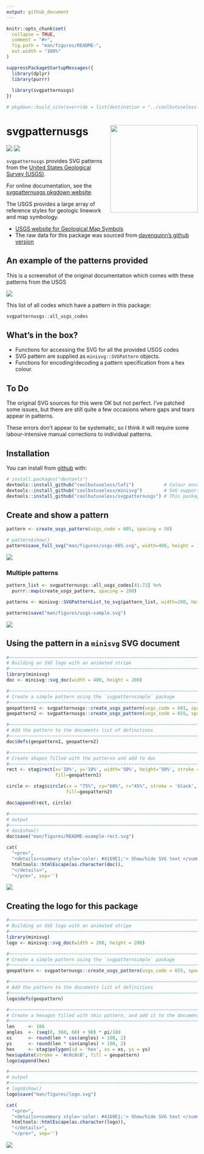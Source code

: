 ```yaml
---
output: github_document
---
```


<!-- README.md is generated from README.Rmd. Please edit that file -->

```r
knitr::opts_chunk$set(
  collapse = TRUE,
  comment = "#>",
  fig.path = "man/figures/README-",
  out.width = "100%"
)

suppressPackageStartupMessages({
  library(dplyr)
  library(purrr)
  
  library(svgpatternusgs)
})
```


```r
# pkgdown::build_site(override = list(destination = "../coolbutuseless.github.io/package/svgpatternusgs"))
```


# svgpatternusgs   <img src="man/figures/logo.svg" align="right" height=230/>

<!-- badges: start -->
![](http://img.shields.io/badge/cool-useless-green.svg)
![](http://img.shields.io/badge/mini-verse-blue.svg)
<!-- badges: end -->

`svgpatternusgs` provides SVG patterns from the [United States Geological Survey (USGS)](usgs.gov).

For online documentation, see the [svgpatternusgs pkgdown website](https://coolbutuseless.github.io/package/svgpatternusgs/index.html).

The USGS provides a large array of reference styles for geologic linework and map symbology.

* [USGS website for Geological Map Symbols](https://ngmdb.usgs.gov/fgdc_gds/geolsymstd/download.php)
* The raw data for this package was sourced from [davenquinn's github version](https://github.com/davenquinn/geologic-patterns)

## An example of the patterns provided

This is a screenshot of the original documentation which comes with these patterns
from the USGS

<img src="man/figures/USGS-sample.png" />


This list of all codes which have a pattern in this package:

```r
svgpatternusgs::all_usgs_codes
```


## What's in the box?

* Functions for accessing the SVG for all the provided USGS codes
* SVG pattern are supplied as `minisvg::SVGPattern` objects.
* Functions for encoding/decoding a pattern specification from a hex colour.

## To Do

The original SVG sources for this were OK but not perfect.  I've patched some issues, but there
are still quite a few occasions where gaps and tears appear in patterns.

These errors don't appear to be systematic, so I think it will require some labour-intensive manual
corrections to individual patterns.  


## Installation

You can install from [github](https://github.com/coolbutuseless/svgpatternusgs) with:

``` r
# install.packages("devtools")
devtools::install_github("coolbutuseless/lofi")           # Colour encoding
devtools::install_github("coolbutuseless/minisvg")        # SVG support
devtools::install_github("coolbutuseless/svgpatternusgs") # This package
```


## Create and show a pattern


```r
pattern <- create_usgs_pattern(usgs_code = 605, spacing = 50)

# pattern$show()
pattern$save_full_svg("man/figures/usgs-605.svg", width=400, height = 100)
```

<img src="man/figures/usgs-605.svg" />



### Multiple patterns

```r
pattern_list <- svgpatternusgs::all_usgs_codes[41:72] %>%
  purrr::map(create_usgs_pattern, spacing = 200) 

patterns <- minisvg::SVGPatternList_to_svg(pattern_list, width=200, height=100, ncol = 4)

patterns$save("man/figures/usgs-sample.svg")
```

<img src="man/figures/usgs-sample.svg" />





## Using the pattern in a `minisvg` SVG document


```r
#~~~~~~~~~~~~~~~~~~~~~~~~~~~~~~~~~~~~~~~~~~~~~~~~~~~~~~~~~~~~~~~~~~~~~~~~~~~~~
# Building an SVG logo with an animated stripe
#~~~~~~~~~~~~~~~~~~~~~~~~~~~~~~~~~~~~~~~~~~~~~~~~~~~~~~~~~~~~~~~~~~~~~~~~~~~~~
library(minisvg)
doc <- minisvg::svg_doc(width = 400, height = 200)

#~~~~~~~~~~~~~~~~~~~~~~~~~~~~~~~~~~~~~~~~~~~~~~~~~~~~~~~~~~~~~~~~~~~~~~~~~~~~~
# Create a simple pattern using the `svgpatternsimple` package
#~~~~~~~~~~~~~~~~~~~~~~~~~~~~~~~~~~~~~~~~~~~~~~~~~~~~~~~~~~~~~~~~~~~~~~~~~~~~~
geopattern1 <- svgpatternusgs::create_usgs_pattern(usgs_code = 601, spacing = 200)
geopattern2 <- svgpatternusgs::create_usgs_pattern(usgs_code = 655, spacing = 200)

#~~~~~~~~~~~~~~~~~~~~~~~~~~~~~~~~~~~~~~~~~~~~~~~~~~~~~~~~~~~~~~~~~~~~~~~~~~~~~
# Add the pattern to the documents list of definitions
#~~~~~~~~~~~~~~~~~~~~~~~~~~~~~~~~~~~~~~~~~~~~~~~~~~~~~~~~~~~~~~~~~~~~~~~~~~~~~
doc$defs(geopattern1, geopattern2)

#~~~~~~~~~~~~~~~~~~~~~~~~~~~~~~~~~~~~~~~~~~~~~~~~~~~~~~~~~~~~~~~~~~~~~~~~~~~~~
# Create shapes filled with the patterns and add to doc
#~~~~~~~~~~~~~~~~~~~~~~~~~~~~~~~~~~~~~~~~~~~~~~~~~~~~~~~~~~~~~~~~~~~~~~~~~~~~~
rect <- stag$rect(x='10%', y='10%', width='50%', height='50%', stroke = 'black', 
                  fill=geopattern1)

circle <- stag$circle(cx = "75%", cy="60%", r="45%", stroke = 'black', 
                      fill=geopattern2)

doc$append(rect, circle)

#~~~~~~~~~~~~~~~~~~~~~~~~~~~~~~~~~~~~~~~~~~~~~~~~~~~~~~~~~~~~~~~~~~~~~~~~~~~~~
# output
#~~~~~~~~~~~~~~~~~~~~~~~~~~~~~~~~~~~~~~~~~~~~~~~~~~~~~~~~~~~~~~~~~~~~~~~~~~~~~
# doc$show()
doc$save("man/figures/README-example-rect.svg")
```



```r
cat(
  "<pre>",
  "<details><summary style='color: #4169E1;'> Show/hide SVG text </summary>",
  htmltools::htmlEscape(as.character(doc)),
  "</details>",
  "</pre>", sep='')
```


<img src = "man/figures/README-example-rect.svg">




## Creating the logo for this package


```r
#~~~~~~~~~~~~~~~~~~~~~~~~~~~~~~~~~~~~~~~~~~~~~~~~~~~~~~~~~~~~~~~~~~~~~~~~~~~~~
# Building an SVG logo with an animated stripe
#~~~~~~~~~~~~~~~~~~~~~~~~~~~~~~~~~~~~~~~~~~~~~~~~~~~~~~~~~~~~~~~~~~~~~~~~~~~~~
library(minisvg)
logo <- minisvg::svg_doc(width = 200, height = 200)

#~~~~~~~~~~~~~~~~~~~~~~~~~~~~~~~~~~~~~~~~~~~~~~~~~~~~~~~~~~~~~~~~~~~~~~~~~~~~~
# Create a simple pattern using the `svgpatternsimple` package
#~~~~~~~~~~~~~~~~~~~~~~~~~~~~~~~~~~~~~~~~~~~~~~~~~~~~~~~~~~~~~~~~~~~~~~~~~~~~~
geopattern <- svgpatternusgs::create_usgs_pattern(usgs_code = 655, spacing = 200)

#~~~~~~~~~~~~~~~~~~~~~~~~~~~~~~~~~~~~~~~~~~~~~~~~~~~~~~~~~~~~~~~~~~~~~~~~~~~~~
# Add the pattern to the documents list of definitions
#~~~~~~~~~~~~~~~~~~~~~~~~~~~~~~~~~~~~~~~~~~~~~~~~~~~~~~~~~~~~~~~~~~~~~~~~~~~~~
logo$defs(geopattern)

#~~~~~~~~~~~~~~~~~~~~~~~~~~~~~~~~~~~~~~~~~~~~~~~~~~~~~~~~~~~~~~~~~~~~~~~~~~~~~
# Create a hexagon filled with this pattern, and add it to the document
#~~~~~~~~~~~~~~~~~~~~~~~~~~~~~~~~~~~~~~~~~~~~~~~~~~~~~~~~~~~~~~~~~~~~~~~~~~~~~
len     <- 100
angles  <- (seq(0, 360, 60) + 90) * pi/180
xs      <- round(len * cos(angles) + 100, 2)
ys      <- round(len * sin(angles) + 100, 2)
hex     <- stag$polygon(id = 'hex', xs = xs, ys = ys)
hex$update(stroke = '#c0c0c0', fill = geopattern)
logo$append(hex)

#~~~~~~~~~~~~~~~~~~~~~~~~~~~~~~~~~~~~~~~~~~~~~~~~~~~~~~~~~~~~~~~~~~~~~~~~~~~~~
# output
#~~~~~~~~~~~~~~~~~~~~~~~~~~~~~~~~~~~~~~~~~~~~~~~~~~~~~~~~~~~~~~~~~~~~~~~~~~~~~
# logo$show()
logo$save("man/figures/logo.svg")
```



```r
cat(
  "<pre>",
  "<details><summary style='color: #4169E1;'> Show/hide SVG text </summary>",
  htmltools::htmlEscape(as.character(logo)),
  "</details>",
  "</pre>", sep='')
```


<img src = "man/figures/logo.svg">



